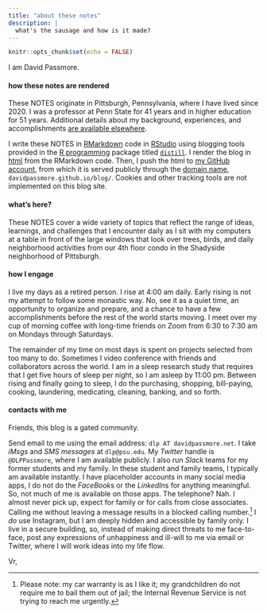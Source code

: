 ```yaml
---
title: "about these notes"
description: |
  what's the sausage and how is it made?
---
```


```r
knitr::opts_chunk$set(echo = FALSE)
```


I am David Passmore.

#### how these notes are rendered

These NOTES originate in Pittsburgh, Pennsylvania, where I have lived since 2020. I was a professor at Penn State for 41 years and in higher education for 51 years. Additional details about my background, experiences, and accomplishments <a href="https://davidpassmore.net" title="Passmore bio" target="_blank">are available elsewhere</a>.

I write these NOTES in <a href="https://rmarkdown.rstudio.com/" target="_blank" title="RMarkdown">RMarkdown</a> code in <a href="https://www.rstudio.com/" target="_blank" title="RStudio">RStudio</a> using blogging tools provided in the <a href="https://www.r-project.org/" target="_blank" title="R">R programming</a> package titled <a href="https://cran.r-project.org/web/packages/distill/index.html" target="_blank" title="distill package">`distill`</a>. I render the blog in <a href="https://en.wikipedia.org/wiki/HTML" target="_blank" title="html in Wikipedia">html</a> from the RMarkdown code. Then, I push the html to <a href="https://github.com/davidpassmore" target="_blank" title="Passmore GitHub account">my GitHub account</a>, from which it is served publicly through the <a href="https://en.wikipedia.org/wiki/Domain_name" target="_blank" title="domain name in Wikipedia">domain name</a>, `davidpassmore.github.io/blog/`. Cookies and other tracking tools are not implemented on this blog site.

#### what's here?

These NOTES cover a wide variety of topics that reflect the range of ideas, learnings, and challenges that I encounter daily as I sit with my computers at a table in front of the large windows that look over trees, birds, and daily neighborhood activities from our 4th floor condo in the Shadyside neighborhood of Pittsburgh. 

#### how I engage

I live my days as a retired person. I rise at 4:00 am daily. Early rising is not my attempt to follow some monastic way. No, see it as a quiet time, an opportunity to organize and prepare, and a chance to have a few accomplishments before the rest of the world starts moving. I meet over my cup of morning coffee with long-time friends on Zoom from 6:30 to 7:30 am on Mondays through Saturdays. 

The remainder of my time on most days is spent on projects selected from too many to do. Sometimes I video conference with friends and collaborators across the world. I am in a sleep research study that requires that I get five hours of sleep per night, so I am asleep by 11:00 pm. Between rising and finally going to sleep, I do the purchasing, shopping, bill-paying, cooking, laundering, medicating, cleaning, banking, and so forth.

#### contacts with me

Friends, this blog is a gated community.

Send email to me using the email address: `dlp AT davidpassmore.net`. I take *iMsgs* and *SMS messages* at `dlp@psu.edu`. My *Twitter* handle is `@DLPPassmore`, where I am available publicly. I also run *Slack* teams for my former students and my family. In these student and family teams, I typically am available instantly. I have placeholder accounts in many social media apps, I do not do the *FaceBook*s or the *LinkedIn*s for anything meaningful. So, not much of me is available on those apps. The telephone? Nah. I almost never pick up, expect for family or for calls from close associates. Calling me without leaving a message results in a blocked calling number.^[Please note: my car warranty is as I like it; my grandchildren do not require me to bail them out of jail; the Internal Revenue Service is not trying to reach me urgently.] I *do* use Instagram, but I am deeply hidden and accessible by family only. I live in a secure building, so, instead of making direct threats to me face-to-face, post any expressions of unhappiness and ill-will to me via email or Twitter, where I will work ideas into my life flow. 

Vr,


